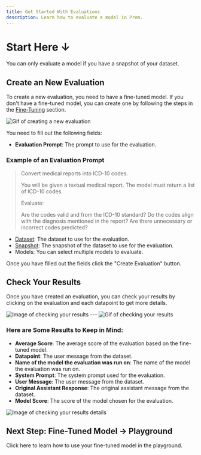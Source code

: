 ```yaml
---
title: Get Started With Evaluations
description: Learn how to evaluate a model in Prem.
---
```


# Start Here ↓
<Note>
    You can only evaluate a model if you have a snapshot of your dataset.
</Note>

## Create an New Evaluation
To create a new evaluation, you need to have a fine-tuned model. If you don't have a fine-tuned model, you can create one by following the steps in the [Fine-Tuning](/finetuning/overview) section.

<img src="https://static.premai.io/prem-saas-docs/evaluations/get-started/step-1-create-evaluations.gif" alt="Gif of creating a new evaluation" />

You need to fill out the following fields:

- **Evaluation Prompt**: The prompt to use for the evaluation.

### Example of an Evaluation Prompt

> Convert medical reports into ICD-10 codes.
>
> You will be given a textual medical report. The model must return a list of ICD-10 codes.
>
> Evaluate:
>
> Are the codes valid and from the ICD-10 standard?
> Do the codes align with the diagnosis mentioned in the report?
> Are there unnecessary or incorrect codes predicted?

- [Dataset](/datasets/overview): The dataset to use for the evaluation.
- [Snapshot](/datasets/create-snapshot): The snapshot of the dataset to use for the evaluation.
-  Models: You can select multiple models to evaluate.

Once you have filled out the fields click the "Create Evaluation" button.

## Check Your Results

Once you have created an evaluation, you can check your results by clicking on the evaluation and each datapoint to get more details.

<img src="https://static.premai.io/prem-saas-docs/evaluations/get-started/step-2-check-results.png" alt="Image of checking your results" />
---

<img src="https://static.premai.io/prem-saas-docs/evaluations/get-started/step-2-check-results.gif" alt="Gif of checking your results" />

### Here are Some Results to Keep in Mind:
- **Average Score**: The average score of the evaluation based on the fine-tuned model.
- **Datapoint**: The user message from the dataset.
- **Name of the model the evaluation was run on**: The name of the model the evaluation was run on.
- **System Prompt**: The system prompt used for the evaluation.
- **User Message**: The user message from the dataset.
- **Original Assistant Response**: The original assistant message from the dataset.
- **Model Score**: The score of the model chosen for the evaluation.
<img src="https://static.premai.io/prem-saas-docs/evaluations/get-started/step-3-evaluation-result-details.png" alt="Image of checking your results details" />


## Next Step: Fine-Tuned Model → Playground

<Card title="Fine-Tuned Model → Playground" icon="play" href="/playground/overview">
    Click here to learn how to use your fine-tuned model in the playground.
</Card>

